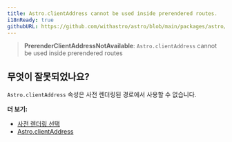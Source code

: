 ```yaml
---
title: Astro.clientAddress cannot be used inside prerendered routes.
i18nReady: true
githubURL: https://github.com/withastro/astro/blob/main/packages/astro/src/core/errors/errors-data.ts
---
```


> **PrerenderClientAddressNotAvailable**: `Astro.clientAddress` cannot be used inside prerendered routes

## 무엇이 잘못되었나요?
`Astro.clientAddress` 속성은 사전 렌더링된 경로에서 사용할 수 없습니다.

**더 보기:**
-  [사전 렌더링 선택](/ko/guides/on-demand-rendering/)
-  [Astro.clientAddress](/ko/reference/api-reference/#astroclientaddress)


